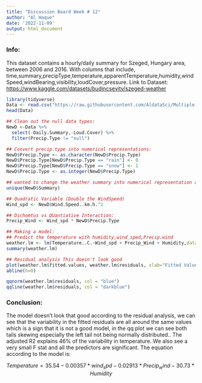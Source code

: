 ---
title: "Discussion Board Week # 12"
author: "Al Haque"
date: '2022-11-09'
output: html_document
---

### Info:
This dataset contains a hourly/daily summary for Szeged, Hungary area, between 2006 and 2016. With columns that include,
time,summary,precipType,temperature,apparentTemperature,humidity,windSpeed,windBearing,visibility,loudCover,pressure.
Link to Dataset: <https://www.kaggle.com/datasets/budincsevity/szeged-weather> 


```{r}
library(tidyverse)
Data <- read.csv("https://raw.githubusercontent.com/AldataSci/Multiple-Linear-Regression-attempt/main/weatherHistory.csv",header=TRUE)
head(Data)
```

```{r}
## Clean out the null data types: 
NewD <-Data %>%
  select(-Daily.Summary,-Loud.Cover) %>%
  filter(Precip.Type != "null")

```

```{r}
## Convert precip.type into numerical representations:
NewD$Precip.Type <- as.character(NewD$Precip.Type)
NewD$Precip.Type[NewD$Precip.Type == "rain"] <- 0
NewD$Precip.Type[NewD$Precip.Type == "snow"] <- 1
NewD$Precip.Type <- as.integer(NewD$Precip.Type)

```

```{r}
## wanted to change the weather summary into numerical representation as well but its too many entries to change.. 
unique(NewD$Summary)
```
```{r}
## Quadratic Variable (Double the WindSpeed)
Wind_spd <- NewD$Wind.Speed..km.h.^2

## Dichomtus vs QUantiative Interaction:
Precip_Wind <- Wind_spd * NewD$Precip.Type
```

```{r}
## Making a model: 
## Predict the temperature with humidity,wind_sped,Precip.wind
weather.lm <- lm(Temperature..C.~Wind_spd + Precip_Wind + Humidity,data=NewD)
summary(weather.lm)
```

```{r}
## Residual analysis This doesn't look good 
plot(weather.lm$fitted.values, weather.lm$residuals, xlab="Fitted Values", ylab="Residuals", main="Residuals vs. Fitted", col = "red")
abline(h=0)
```
```{r}
qqnorm(weather.lm$residuals, col = "blue")
qqline(weather.lm$residuals, col = "darkblue")
```

### Conclusion: 
The model doesn't look that good according to the residual analysis, we can see that the variability in the fitted residuals are all around the same values which is a sign that it is not a good model, in the qq plot we can see both tails skewing especially the left tail not being normally distributed.. The adjusted R2 explains 46% of the variability in temperature. We also see a very small F stat and all the predictors are significant. The equation according to the model is: 

$$
Temperature = 35.54 -0.00357 * wind_spd -0.02913 * Precip_wind - 30.73 * Humidity 
$$